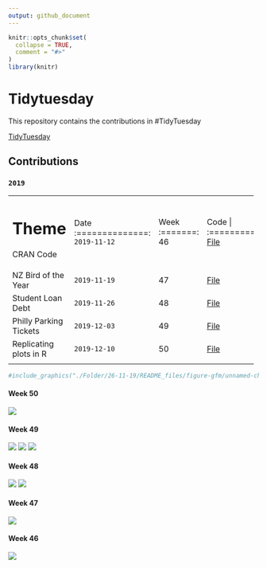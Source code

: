 ```yaml
---
output: github_document
---
```


<!-- README.md is generated from README.Rmd. Please edit that file -->

```r
knitr::opts_chunk$set(
  collapse = TRUE,
  comment = "#>"
)
library(knitr)
```

# Tidytuesday

<!-- badges: start -->
<!-- badges: end -->

This repository contains the contributions in #TidyTuesday

<a href="https://github.com/rfordatascience/tidytuesday" target="_blank">TidyTuesday</a>

## Contributions

### `2019`
<!-- <details><summary>2019</summary> -->

+--------------------------------+----------------+---------+---------------+
| Theme                          | Date           |  Week   | Code          |
+================================+:==============:+:=======:+:=============:+
|CRAN Code                       |`2019-11-12`    |   46    |<a href="https://duvancho321.github.io/Tidyuesday/Folder/12-11-19" target="_blank">File</a>    |
+--------------------------------+----------------+---------+---------------+
|NZ Bird of the Year             |`2019-11-19`    |   47    |<a href="https://duvancho321.github.io/Tidyuesday/Folder/19-11-19" target="_blank">File</a>    |
+--------------------------------+----------------+---------+---------------+
|Student Loan Debt               |`2019-11-26`    |   48    |<a href="https://duvancho321.github.io/Tidyuesday/Folder/26-11-19" target="_blank">File</a>    |
+--------------------------------+----------------+---------+---------------+
|Philly Parking Tickets          |`2019-12-03`    |   49    |<a href="https://duvancho321.github.io/Tidyuesday/Folder/01-12-19" target="_blank">File</a>    |
+--------------------------------+----------------+---------+---------------+
|Replicating plots in R          |`2019-12-10`    |   50    |<a href="https://duvancho321.github.io/Tidyuesday/Folder/10-12-19" target="_blank">File</a>    |
+--------------------------------+----------------+---------+---------------+
|                                |                |         |               |
+--------------------------------+----------------+---------+---------------+


```r
#include_graphics("./Folder/26-11-19/README_files/figure-gfm/unnamed-chunk-4-1.png")
```


#### Week 50

![](./Folder/10-12-19/README_files/figure-gfm/unnamed-chunk-3-1.gif)

#### Week 49

![](./Folder/01-12-19/README_files/figure-gfm/unnamed-chunk-2-1.gif)
![](./Folder/01-12-19/README_files/figure-gfm/unnamed-chunk-4-1.png)
![](./Folder/01-12-19/README_files/figure-gfm/unnamed-chunk-3-3.png)


#### Week 48

![](./Folder/26-11-19/README_files/figure-gfm/unnamed-chunk-5-1.png)
![](./Folder/26-11-19/README_files/figure-gfm/unnamed-chunk-6-1.png)

#### Week 47

![](./Folder/19-11-19/README_files/figure-gfm/unnamed-chunk-2-1.gif)

#### Week 46

![](./Folder/12-11-19/README_files/figure-gfm/unnamed-chunk-2-1.gif)
